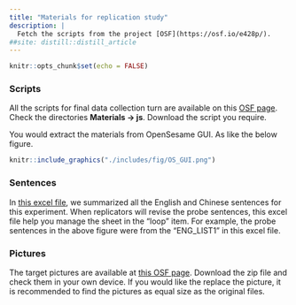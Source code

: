 ```yaml
---
title: "Materials for replication study"
description: |
  Fetch the scripts from the project [OSF](https://osf.io/e428p/).
##site: distill::distill_article
---
```


```r
knitr::opts_chunk$set(echo = FALSE)
```


### Scripts

All the scripts for final data collection turn are available on this [OSF page](https://osf.io/e428p/). Check the directories **Materials -> js**. Download the script you require. 

You would extract the materials from OpenSesame GUI. As like the below figure.

```r

knitr::include_graphics("./includes/fig/OS_GUI.png")
```


### Sentences

In [this excel file](https://osf.io/utqxb/), we summarized all the English and Chinese sentences for this experiment. When replicators will revise the probe sentences, this excel file help you manage the sheet in the "loop" item. For example, the probe sentences in the above figure were from the "ENG_LIST1" in this excel file.

### Pictures

The target pictures are available at [this OSF page](https://osf.io/dwnb4/). Download the zip file and check them in your own device. If you would like the replace the picture, it is recommended to find the pictures as equal size as the original files.

